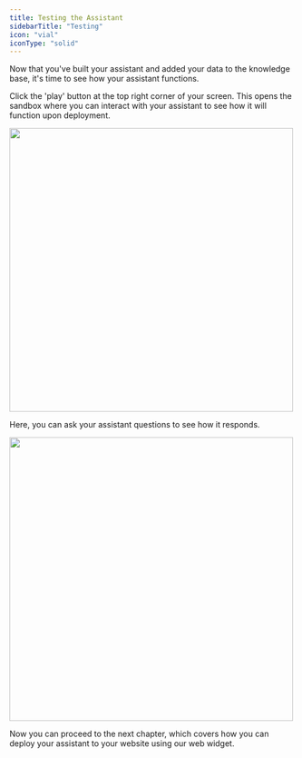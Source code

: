 ```yaml
---
title: Testing the Assistant
sidebarTitle: "Testing"
icon: "vial"
iconType: "solid"
---
```


Now that you've built your assistant and added your data to the knowledge base, it's time to see how your assistant functions.

Click the 'play' button at the top right corner of your screen. This opens the sandbox where you can interact with your assistant to see how it will function upon deployment.

<img 
height="500"  
src="/images/build-first-assistant/sandbox-button.png"
/>

Here, you can ask your assistant questions to see how it responds.

<img 
height="500"  
src="/images/build-first-assistant/sandbox-preview.png"
/>


Now you can proceed to the next chapter, which covers how you can deploy your assistant to your website using our web widget.
